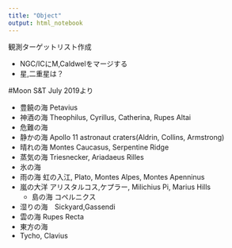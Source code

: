 ```yaml
---
title: "Object"
output: html_notebook
---
```


観測ターゲットリスト作成


+ NGC/ICにM,Caldwelをマージする
+ 星,二重星は？


#Moon
S&T July 2019より

+ 豊饒の海 Petavius
+ 神酒の海 Theophilus, Cyrillus, Catherina, Rupes Altai
+ 危難の海
+ 静かの海 Apollo 11 astronaut craters(Aldrin, Collins, Armstrong)
+ 晴れの海 Montes Caucasus, Serpentine Ridge
+ 蒸気の海    Triesnecker, Ariadaeus Rilles
+ 氷の海
+ 雨の海   虹の入江, Plato, Montes Alpes, Montes Apenninus
+ 嵐の大洋 アリスタルコス,ケプラー, Milichius Pi, Marius Hills
    + 島の海 コペルニクス
+ 湿りの海　Sickyard,Gassendi
+ 雲の海    Rupes Recta
+ 東方の海  
+ Tycho, Clavius